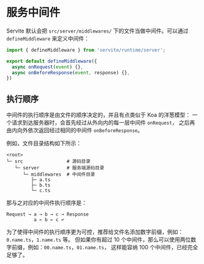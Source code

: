 # 服务中间件

Servite 默认会把 `src/server/middlewares/` 下的文件当做中间件。可以通过 `defineMiddleware` 来定义中间件：

```ts
import { defineMiddleware } from 'servite/runtime/server';

export default defineMiddleware({
  async onRequest(event) {},
  async onBeforeResponse(event, response) {},
})
```

## 执行顺序

中间件的执行顺序是由文件的顺序决定的，并且有点类似于 Koa 的洋葱模型：
一个请求到达服务器时，会首先经过从外向内的每一层中间件 `onRequest`，
之后再由内向外依次返回经过相同的中间件 `onBeforeResponse`。

例如，文件目录结构如下所示：

```shell
<root>
└─ src                # 源码目录
   └─ server          # 服务端源码目录
      └─ middlewares  # 中间件目录
         ├─ a.ts
         ├─ b.ts
         └─ c.ts
```

那与之对应的中间件执行顺序是：

```text
Request → a → b → c → Response
          a ← b ← c ↩︎
```

为了使得中间件的执行顺序更为可控，推荐给文件名添加数字前缀，例如：`0.name.ts`，`1.name.ts` 等。
但如果你有超过 10 个中间件，那么可以使用两位数字前缀，例如：`00.name.ts`，`01.name.ts`，
这样能容纳 100 个中间件，已经完全足够了。

